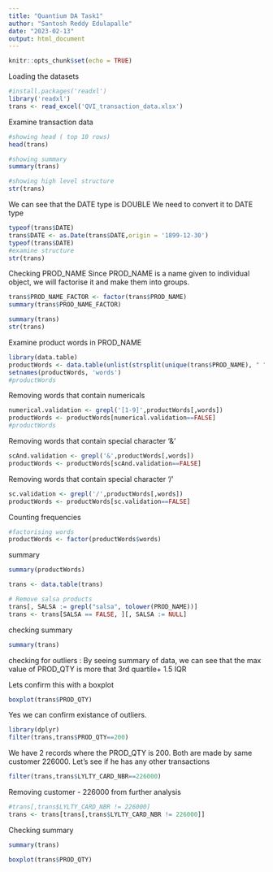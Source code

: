 ```yaml
---
title: "Quantium DA Task1"
author: "Santosh Reddy Edulapalle"
date: "2023-02-13"
output: html_document
---
```


```r
knitr::opts_chunk$set(echo = TRUE)
```

Loading the datasets

```r
#install.packages('readxl')
library('readxl')
trans <- read_excel('QVI_transaction_data.xlsx')
```

Examine transaction data

```r
#showing head ( top 10 rows)
head(trans)
```
```r
#showing summary
summary(trans)
```
```r
#showing high level structure
str(trans)
```

We can see that the DATE type is DOUBLE We need to convert it to DATE type

```r
typeof(trans$DATE)
trans$DATE <- as.Date(trans$DATE,origin = '1899-12-30')
typeof(trans$DATE)
#examine structure
str(trans)
```

Checking PROD_NAME
Since PROD_NAME is a name given to individual object, we will factorise it and make them into groups.

```r
trans$PROD_NAME_FACTOR <- factor(trans$PROD_NAME)
summary(trans$PROD_NAME_FACTOR)

```

```r
summary(trans)
str(trans)
```


Examine product words in PROD_NAME

```r
library(data.table)
productWords <- data.table(unlist(strsplit(unique(trans$PROD_NAME), " ")))
setnames(productWords, 'words')
#productWords
```

Removing words that contain numericals

```r
numerical.validation <- grepl('[1-9]',productWords[,words])
productWords <- productWords[numerical.validation==FALSE]
#productWords
```

Removing words that contain special character '&'

```r
scAnd.validation <- grepl('&',productWords[,words])
productWords <- productWords[scAnd.validation==FALSE]
```

Removing words that contain special character '/'

```r
sc.validation <- grepl('/',productWords[,words])
productWords <- productWords[sc.validation==FALSE]
```

Counting frequencies

```r
#factorising words
productWords <- factor(productWords$words)
```

summary

```r
summary(productWords)
```
```r
trans <- data.table(trans)
```

```r
# Remove salsa products
trans[, SALSA := grepl("salsa", tolower(PROD_NAME))]
trans <- trans[SALSA == FALSE, ][, SALSA := NULL]
```

checking summary

```r
summary(trans)
```

checking for outliers : By seeing summary of data, we can see that the max value of PROD_QTY is more that 3rd quartile+ 1.5 IQR


Lets confirm this with a boxplot

```r
boxplot(trans$PROD_QTY)
```

Yes we can confirm existance of outliers.

```r
library(dplyr)
filter(trans,trans$PROD_QTY==200)
```

We have 2 records where the PROD_QTY is 200. Both are made by same customer 226000.
Let's see if he has any other transactions

```r
filter(trans,trans$LYLTY_CARD_NBR==226000)

```

Removing customer - 226000 from further analysis

```r
#trans[,trans$LYLTY_CARD_NBR != 226000]
trans <- trans[trans[,trans$LYLTY_CARD_NBR != 226000]]
```


Checking summary 

```r
summary(trans)
```

```r
boxplot(trans$PROD_QTY)
```

